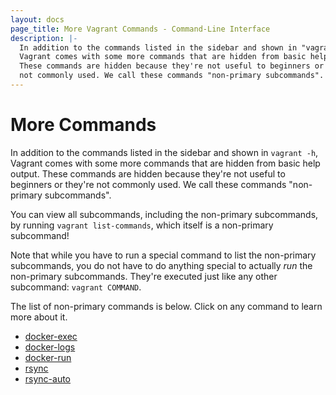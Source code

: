```yaml
---
layout: docs
page_title: More Vagrant Commands - Command-Line Interface
description: |-
  In addition to the commands listed in the sidebar and shown in "vagrant -h",
  Vagrant comes with some more commands that are hidden from basic help output.
  These commands are hidden because they're not useful to beginners or they're
  not commonly used. We call these commands "non-primary subcommands".
---
```


# More Commands

In addition to the commands listed in the sidebar and shown in `vagrant -h`,
Vagrant comes with some more commands that are hidden from basic help output.
These commands are hidden because they're not useful to beginners or they're
not commonly used. We call these commands "non-primary subcommands".

You can view all subcommands, including the non-primary subcommands,
by running `vagrant list-commands`, which itself is a non-primary subcommand!

Note that while you have to run a special command to list the non-primary
subcommands, you do not have to do anything special to actually _run_ the
non-primary subcommands. They're executed just like any other subcommand:
`vagrant COMMAND`.

The list of non-primary commands is below. Click on any command to learn
more about it.

- [docker-exec](/vagrant/docs/providers/docker/commands)
- [docker-logs](/vagrant/docs/providers/docker/commands)
- [docker-run](/vagrant/docs/providers/docker/commands)
- [rsync](/vagrant/docs/cli/rsync)
- [rsync-auto](/vagrant/docs/cli/rsync-auto)
